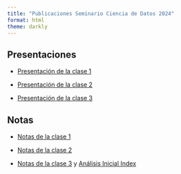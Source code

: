 ```yaml
---
title: "Publicaciones Seminario Ciencia de Datos 2024"
format: html
theme: darkly
---
```


## Presentaciones

-   [Presentación de la clase 1](./presentaciones/1-inicio-y-setup.html)

-   [Presentación de la clase 2](./presentaciones/2-sincronizar-repositorios-primer-codigo-y-analysis.html)

-   [Presentación de la clase 3](./presentaciones/3-centralizacion-y-dispersión.html)

## Notas

-   [Notas de la clase 1](./notas/clase-1-notas.html)

-   [Notas de la clase 2](./notas/clase-2-hacer-histograma.html)

-   [Notas de la clase 3](./notas/notas-clase-3.html) y [Análisis Inicial Index](./notas/tarea-analisis-indec-1.html)

